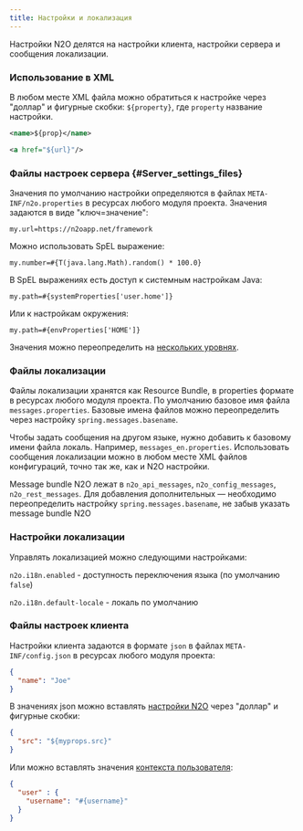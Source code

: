 ```yaml
---
title: Настройки и локализация
---
```


Настройки N2O делятся на настройки клиента, настройки сервера и сообщения локализации.

### Использование в XML

В любом месте XML файла можно обратиться к настройке через "доллар"
и фигурные скобки: `${property}`, где `property` название настройки.

```xml title="Использование настройки в элементе XML"
<name>${prop}</name>
```

```xml title="Использование настройки в атрибуте XML"
<a href="${url}"/>
```

### Файлы настроек сервера {#Server_settings_files}

Значения по умолчанию настройки определяются в файлах `META-INF/n2o.properties`
в ресурсах любого модуля проекта.
Значения задаются в виде "ключ=значение":

```
my.url=https://n2oapp.net/framework
```

Можно использовать SpEL выражение:

```
my.number=#{T(java.lang.Math).random() * 100.0}
```

В SpEL выражениях есть доступ к системным настройкам Java:

```
my.path=#{systemProperties['user.home']}
```

Или к настройкам окружения:

```
my.path=#{envProperties['HOME']}
```

Значения можно переопределить на [нескольких уровнях](https://docs.spring.io/spring-boot/docs/current/reference/html/boot-features-external-config.html).

### Файлы локализации

Файлы локализации хранятся как Resource Bundle,
в properties формате в ресурсах любого модуля проекта.
По умолчанию базовое имя файла `messages.properties`.
Базовые имена файлов можно переопределить через настройку `spring.messages.basename`.

Чтобы задать сообщения на другом языке, нужно добавить к базовому имени файла локаль.
Например, `messages_en.properties`.
Использовать сообщения локализации можно в любом месте XML файлов конфигураций,
точно так же, как и N2O настройки.

Message bundle N2O лежат в `n2o_api_messages`, `n2o_config_messages`, `n2o_rest_messages`.
Для добавления дополнительных — необходимо переопределить настройку `spring.messages.basename`,
не забыв указать message bundle N2O

### Настройки локализации

Управлять локализацией можно следующими настройками:

`n2o.i18n.enabled` - доступность переключения языка (по умолчанию `false`)

`n2o.i18n.default-locale` - локаль по умолчанию

### Файлы настроек клиента

Настройки клиента задаются в формате `json` в файлах `META-INF/config.json`
в ресурсах любого модуля проекта:

```json title="Настройки клиента"
{
  "name": "Joe"
}

```
В значениях json можно вставлять [настройки N2O](#Server_settings_files) через "доллар" и фигурные скобки:

```json
{
  "src": "${myprops.src}"
}
```

Или можно вставлять значения [контекста пользователя](../manual/context):

```json
{
  "user" : {
    "username": "#{username}"
  }
}
```
